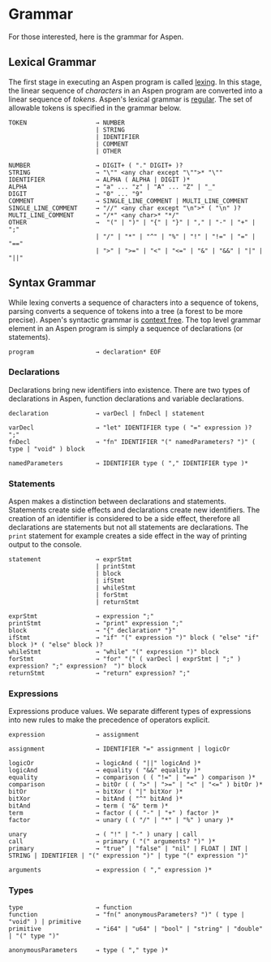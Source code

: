 
# Grammar

For those interested, here is the grammar for Aspen.

## Lexical Grammar

The first stage in executing an Aspen program is called [lexing](https://en.wikipedia.org/wiki/Lexical_analysis). In this stage, the linear sequence of _characters_ in an Aspen program are converted into a linear sequence of _tokens_. Aspen's lexical grammar is [regular](https://en.wikipedia.org/wiki/Regular_grammar). The set of allowable tokens is specified in the grammar below.

```
TOKEN                   → NUMBER
                        | STRING
                        | IDENTIFIER
                        | COMMENT
                        | OTHER

NUMBER                  → DIGIT+ ( "." DIGIT+ )?
STRING                  → "\"" <any char except "\"">* "\""
IDENTIFIER              → ALPHA ( ALPHA | DIGIT )*
ALPHA                   → "a" ... "z" | "A" ... "Z" | "_"
DIGIT                   → "0" ... "9"
COMMENT                 → SINGLE_LINE_COMMENT | MULTI_LINE_COMMENT
SINGLE_LINE_COMMENT     → "//" <any char except "\n">* ( "\n" )?
MULTI_LINE_COMMENT      → "/*" <any char>* "*/"
OTHER                   →  "(" | ")" | "{" | "}" | "," | "-" | "+" | ";"
                        | "/" | "*" | "^" | "%" | "!" | "!=" | "=" | "=="
                        | ">" | ">=" | "<" | "<=" | "&" | "&&" | "|" | "||"
```

## Syntax Grammar

While lexing converts a sequence of characters into a sequence of tokens, parsing converts a sequence of tokens into a tree (a forest to be more precise). Aspen's syntactic grammar is [context free](https://en.wikipedia.org/wiki/Context-free_grammar). The top level grammar element in an Aspen program is simply a sequence of declarations (or statements).

```
program                 → declaration* EOF
```

### Declarations

Declarations bring new identifiers into existence. There are two types of declarations in Aspen, function declarations and variable declarations.

```
declaration             → varDecl | fnDecl | statement

varDecl                 → "let" IDENTIFIER type ( "=" expression )? ";"
fnDecl                  → "fn" IDENTIFIER "(" namedParameters? ")" ( type | "void" ) block

namedParameters         → IDENTIFIER type ( "," IDENTIFIER type )*
```

### Statements

Aspen makes a distinction between declarations and statements. Statements create side effects and declarations create new identifiers. The creation of an identifier is considered to be a side effect, therefore all declarations are statements but not all statements are declarations. The `print` statement for example creates a side effect in the way of printing output to the console.

```
statement               → exprStmt
                        | printStmt
                        | block
                        | ifStmt
                        | whileStmt
                        | forStmt
                        | returnStmt

exprStmt                → expression ";"
printStmt               → "print" expression ";"
block                   → "{" declaration* "}"
ifStmt                  → "if" "(" expression ")" block ( "else" "if" block )* ( "else" block )?
whileStmt               → "while" "(" expression ")" block
forStmt                 → "for" "(" ( varDecl | exprStmt | ";" ) expression? ";" expression?  ")" block
returnStmt              → "return" expression? ";"
```

### Expressions

Expressions produce values. We separate different types of expressions into new rules to make the precedence of operators explicit.

```
expression              → assignment

assignment              → IDENTIFIER "=" assignment | logicOr

logicOr                 → logicAnd ( "||" logicAnd )*
logicAnd                → equality ( "&&" equality )*
equality                → comparison ( ( "!=" | "==" ) comparison )*
comparison              → bitOr ( ( ">" | ">=" | "<" | "<=" ) bitOr )*
bitOr                   → bitXor ( "|" bitXor )*
bitXor                  → bitAnd ( "^" bitAnd )*
bitAnd                  → term ( "&" term )*
term                    → factor ( ( "-" | "+" ) factor )*
factor                  → unary ( ( "/" | "*" | "%" ) unary )*

unary                   → ( "!" | "-" ) unary | call
call                    → primary ( "(" arguments? ")" )*
primary                 → "true" | "false" | "nil" | FLOAT | INT | STRING | IDENTIFIER | "(" expression ")" | type "(" expression ")"

arguments               → expression ( "," expression )*
```

### Types

```
type                    → function
function                → "fn(" anonymousParameters? ")" ( type | "void" ) | primitive
primitive               → "i64" | "u64" | "bool" | "string" | "double" | "(" type ")"

anonymousParameters     → type ( "," type )*
```

